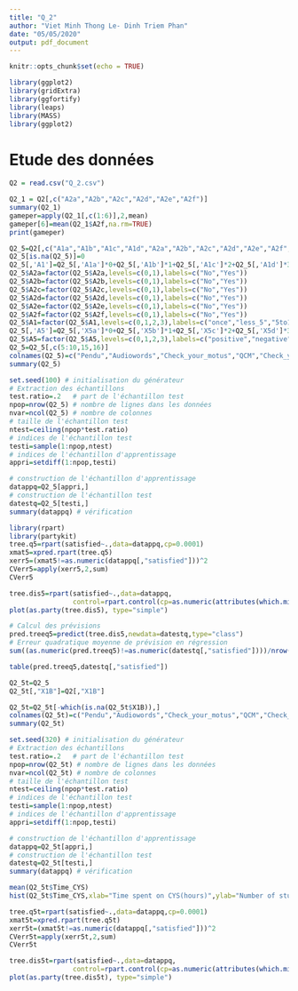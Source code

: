 ---
title: "Q_2"
author: "Viet Minh Thong Le- Dinh Triem Phan"
date: "05/05/2020"
output: pdf_document
---

```{r setup, include=FALSE}
knitr::opts_chunk$set(echo = TRUE)
```


```{r echo=FALSE, r,echo=F}
library(ggplot2)
library(gridExtra)
library(ggfortify)
library(leaps)
library(MASS)
library(ggplot2)
```

# Etude des données 


```{r}
Q2 = read.csv("Q_2.csv")
```


```{r}
Q2_1 = Q2[,c("A2a","A2b","A2c","A2d","A2e","A2f")]
summary(Q2_1)
gameper=apply(Q2_1[,c(1:6)],2,mean)
gameper[6]=mean(Q2_1$A2f,na.rm=TRUE)
print(gameper)
```



```{r}
Q2_5=Q2[,c("A1a","A1b","A1c","A1d","A2a","A2b","A2c","A2d","A2e","A2f","X5a","X5b","X5c","X5d")]
Q2_5[is.na(Q2_5)]=0
Q2_5[,'A1']=Q2_5[,'A1a']*0+Q2_5[,'A1b']*1+Q2_5[,'A1c']*2+Q2_5[,'A1d']*3
Q2_5$A2a=factor(Q2_5$A2a,levels=c(0,1),labels=c("No","Yes"))
Q2_5$A2b=factor(Q2_5$A2b,levels=c(0,1),labels=c("No","Yes"))
Q2_5$A2c=factor(Q2_5$A2c,levels=c(0,1),labels=c("No","Yes"))
Q2_5$A2d=factor(Q2_5$A2d,levels=c(0,1),labels=c("No","Yes"))
Q2_5$A2e=factor(Q2_5$A2e,levels=c(0,1),labels=c("No","Yes"))
Q2_5$A2f=factor(Q2_5$A2f,levels=c(0,1),labels=c("No","Yes"))
Q2_5$A1=factor(Q2_5$A1,levels=c(0,1,2,3),labels=c("once","less_5","5to10","more_10"))
Q2_5[,'A5']=Q2_5[,'X5a']*0+Q2_5[,'X5b']*1+Q2_5[,'X5c']*2+Q2_5[,'X5d']*3
Q2_5$A5=factor(Q2_5$A5,levels=c(0,1,2,3),labels=c("positive","negative","average","no_idea"))
Q2_5=Q2_5[,c(5:10,15,16)]
colnames(Q2_5)=c("Pendu","Audiowords","Check_your_motus","QCM","Check_your_taboo","Flashcards","frequency","satisfied")
summary(Q2_5)
```


```{r}
set.seed(100) # initialisation du générateur
# Extraction des échantillons
test.ratio=.2   # part de l'échantillon test
npop=nrow(Q2_5) # nombre de lignes dans les données
nvar=ncol(Q2_5) # nombre de colonnes
# taille de l'échantillon test
ntest=ceiling(npop*test.ratio) 
# indices de l'échantillon test
testi=sample(1:npop,ntest)
# indices de l'échantillon d'apprentissage
appri=setdiff(1:npop,testi)
```

```{r}

# construction de l'échantillon d'apprentissage
datappq=Q2_5[appri,]
# construction de l'échantillon test 
datestq=Q2_5[testi,] 
summary(datappq) # vérification
```




```{r echo=FALSE}
library(rpart)
library(partykit)
tree.q5=rpart(satisfied~.,data=datappq,cp=0.0001)
xmat5=xpred.rpart(tree.q5)
xerr5=(xmat5!=as.numeric(datappq[,"satisfied"]))^2
CVerr5=apply(xerr5,2,sum)
CVerr5
```




```{r echo=FALSE}
tree.dis5=rpart(satisfied~.,data=datappq,
                control=rpart.control(cp=as.numeric(attributes(which.min(CVerr5))$names)))
plot(as.party(tree.dis5), type="simple")
```

```{r}
# Calcul des prévisions
pred.treeq5=predict(tree.dis5,newdata=datestq,type="class") 
# Erreur quadratique moyenne de prévision en régression
sum((as.numeric(pred.treeq5)!=as.numeric(datestq[,"satisfied"])))/nrow(datestq)
```

```{r}
table(pred.treeq5,datestq[,"satisfied"])
```






```{r}
Q2_5t=Q2_5
Q2_5t[,"X1B"]=Q2[,"X1B"]

Q2_5t=Q2_5t[-which(is.na(Q2_5t$X1B)),]
colnames(Q2_5t)=c("Pendu","Audiowords","Check_your_motus","QCM","Check_your_taboo","Flashcards","frequency","satisfied","Time_CYS")
summary(Q2_5t)
```










```{r}
set.seed(320) # initialisation du générateur
# Extraction des échantillons
test.ratio=.2   # part de l'échantillon test
npop=nrow(Q2_5t) # nombre de lignes dans les données
nvar=ncol(Q2_5t) # nombre de colonnes
# taille de l'échantillon test
ntest=ceiling(npop*test.ratio) 
# indices de l'échantillon test
testi=sample(1:npop,ntest)
# indices de l'échantillon d'apprentissage
appri=setdiff(1:npop,testi)
```

```{r}

# construction de l'échantillon d'apprentissage
datappq=Q2_5t[appri,]
# construction de l'échantillon test 
datestq=Q2_5t[testi,] 
summary(datappq) # vérification
```





```{r}
mean(Q2_5t$Time_CYS)
hist(Q2_5t$Time_CYS,xlab="Time spent on CYS(hours)",ylab="Number of students",main="Histogram")
```



```{r}
tree.q5t=rpart(satisfied~.,data=datappq,cp=0.0001)
xmat5t=xpred.rpart(tree.q5t)
xerr5t=(xmat5t!=as.numeric(datappq[,"satisfied"]))^2
CVerr5t=apply(xerr5t,2,sum)
CVerr5t
```



```{r echo=FALSE}
tree.dis5t=rpart(satisfied~.,data=datappq,
                control=rpart.control(cp=as.numeric(attributes(which.min(CVerr5t))$names)))
plot(as.party(tree.dis5t), type="simple")
```






















